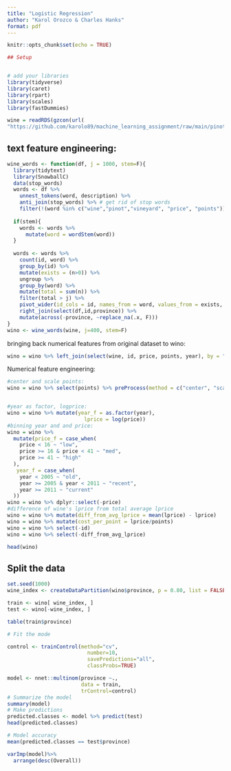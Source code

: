 ```yaml
---
title: "Logistic Regression"
author: "Karol Orozco & Charles Hanks"
format: pdf
---
```


```r
knitr::opts_chunk$set(echo = TRUE)

## Setup


# add your libraries
library(tidyverse)
library(caret)
library(rpart)
library(scales)
library(fastDummies)

wine = readRDS(gzcon(url(
"https://github.com/karolo89/machine_learning_assignment/raw/main/pinot.rds")))

```


## text feature engineering: 
```r
wine_words <- function(df, j = 1000, stem=F){ 
  library(tidytext)
  library(SnowballC)
  data(stop_words)
  words <- df %>%
    unnest_tokens(word, description) %>%
    anti_join(stop_words) %>% # get rid of stop words
    filter(!(word %in% c("wine","pinot","vineyard", "price", "points")))
  
  if(stem){
    words <- words %>% 
      mutate(word = wordStem(word))
  }
  
  words <- words %>% 
    count(id, word) %>% 
    group_by(id) %>% 
    mutate(exists = (n>0)) %>% 
    ungroup %>% 
    group_by(word) %>% 
    mutate(total = sum(n)) %>% 
    filter(total > j) %>% 
    pivot_wider(id_cols = id, names_from = word, values_from = exists, values_fill = list(exists=0)) %>% 
    right_join(select(df,id,province)) %>% 
    mutate(across(-province, ~replace_na(.x, F)))
}
wino <- wine_words(wine, j=400, stem=F)
```

bringing back numerical features from original dataset to wino: 
```r
wino = wino %>% left_join(select(wine, id, price, points, year), by = "id")
```

Numerical feature engineering: 
```r
#center and scale points: 
wino = wino %>% select(points) %>% preProcess(method = c("center", "scale")) %>% predict(wino)


#year as factor, logprice: 
wino = wino %>% mutate(year_f = as.factor(year), 
                         lprice = log(price))
#binning year and and price: 
wino = wino %>% 
  mutate(price_f = case_when(
    price < 16 ~ "low",
    price >= 16 & price < 41 ~ "med",
    price >= 41 ~ "high"
  ), 
   year_f = case_when(
    year < 2005 ~ "old",
    year >= 2005 & year < 2011 ~ "recent",
    year >= 2011 ~ "current"
  ))
wino = wino %>% dplyr::select(-price)
#difference of wine's lprice from total average lprice
wino = wino %>% mutate(diff_from_avg_lprice = mean(lprice) - lprice)
wino = wino %>% mutate(cost_per_point = lprice/points) 
wino = wino %>% select(-id)
wino = wino %>% select(-diff_from_avg_lprice)

head(wino)

```


## Split the data

```r
set.seed(1000) 
wine_index <- createDataPartition(wino$province, p = 0.80, list = FALSE) 

train <- wino[ wine_index, ] 
test <- wino[-wine_index, ] 

table(train$province)
```


```r
# Fit the mode

control <- trainControl(method="cv", 
                          number=10, 
                          savePredictions="all",
                          classProbs=TRUE)

model <- nnet::multinom(province ~., 
                        data = train,
                        trControl=control)
# Summarize the model
summary(model)
# Make predictions
predicted.classes <- model %>% predict(test)
head(predicted.classes)
```


```r
# Model accuracy
mean(predicted.classes == test$province)
```

```r
varImp(model)%>%
  arrange(desc(Overall))

```




